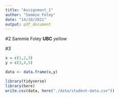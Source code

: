 ```yaml
---
title: "Assignment_1"
author: "Sammie Foley"
date: "14/10/2021"
output: pdf_document
---
```

#2
Sammie Foley 
**UBC**
*yellow*

#3
```r
x = c(1,2,3)
y = c(3,4,5)

data <- data.frame(x,y)

```
```r
library(tidyverse)
library(here)
write.csv(data, here("./data/student-data.csv"))

```

